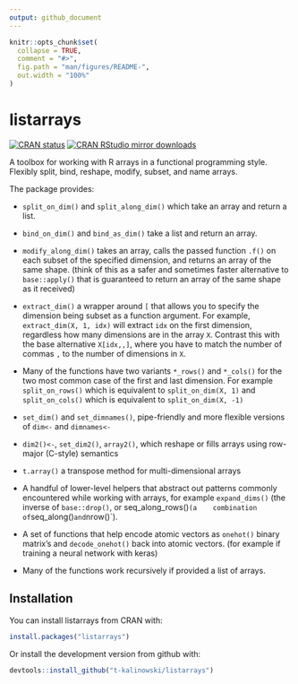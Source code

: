 ---
output: github_document
---

<!-- README.md is generated from README.Rmd. Please edit that file -->

```{r setup, include = FALSE}
knitr::opts_chunk$set(
  collapse = TRUE,
  comment = "#>",
  fig.path = "man/figures/README-",
  out.width = "100%"
)
```
# listarrays

[![CRAN status](https://www.r-pkg.org/badges/version/listarrays)](https://cran.r-project.org/package=listarrays)
[![CRAN RStudio mirror downloads](https://cranlogs.r-pkg.org/badges/last-month/listarrays?color=blue)](https://r-pkg.org/pkg/listarrays)

A toolbox for working with R arrays in a functional programming style. Flexibly
split, bind, reshape, modify, subset, and name arrays.

The package provides:

+  `split_on_dim()` and `split_along_dim()` which take an array and return a list.
    
+  `bind_on_dim()` and `bind_as_dim()` take a list and return an array.
    
+  `modify_along_dim()` takes an array, calls the passed function `.f()` on each
    subset of the specified dimension, and returns an array of the same shape.
    (think of this as a safer and sometimes faster alternative to `base::apply()` 
    that is guaranteed to return an array of the same shape as it received)
    
+  `extract_dim()` a wrapper around `[` that allows you to specify the dimension 
   being subset as a function argument. For example, `extract_dim(X, 1, idx)`
   will extract `idx` on the first dimension, regardless how many dimensions are in 
   the array `X`.  Contrast this with the base alternative `X[idx,,]`, where you
   have to match the number of commas `,` to the number of dimensions in `X`.
    
+  Many of the functions have two variants `*_rows()` and `*_cols()` for the two 
   most common case of the first and last dimension. For example 
   `split_on_rows()` which is equivalent to `split_on_dim(X, 1)` and 
   `split_on_cols()` which is equivalent to `split_on_dim(X, -1)`
    
*  `set_dim()` and `set_dimnames()`, pipe-friendly and more flexible
    versions of `dim<-` and `dimnames<-`
    
*   `dim2()<-`,  `set_dim2()`, `array2()`, which reshape or fills arrays using
    row-major (C-style) semantics
    
*   `t.array()` a transpose method for multi-dimensional arrays
    
*  A handful of lower-level helpers that abstract out patterns commonly
   encountered while working with arrays, for example `expand_dims()` 
   (the inverse of `base::drop()`, or seq_along_rows()` (a
   combination of `seq_along()` and `nrow()`).

*  A set of functions that help encode atomic vectors as `onehot()` binary
   matrix's and `decode_onehot()` back into atomic vectors. (for example if
   training a neural network with keras)

*  Many of the functions work recursively if provided a list of arrays. 


## Installation

You can install listarrays from CRAN with:
```{r, eval=FALSE}
install.packages("listarrays")
```

Or install the development version from github with:
``` {r, eval=FALSE}
devtools::install_github("t-kalinowski/listarrays")
```





